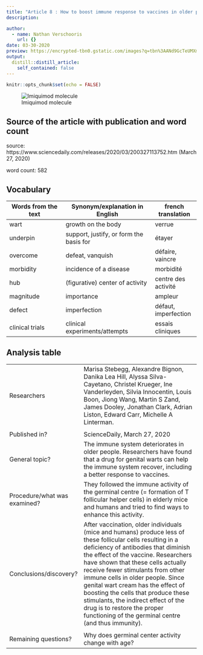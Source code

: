 ```yaml
---
title: "Article 8 : How to boost immune response to vaccines in older people"
description: 

author:
  - name: Nathan Verschooris
    url: {}
date: 03-30-2020
preview: https://encrypted-tbn0.gstatic.com/images?q=tbn%3AANd9GcTeUMXm4vBCfQ8cvr72CWwB6OoeQzHQD323LUJo8xwwqNs9AsM-&usqp=CAU
output:
  distill::distill_article:
    self_contained: false
---
```


```r
knitr::opts_chunk$set(echo = FALSE)
```
![Imiquimod molecule](https://encrypted-tbn0.gstatic.com/images?q=tbn%3AANd9GcTeUMXm4vBCfQ8cvr72CWwB6OoeQzHQD323LUJo8xwwqNs9AsM-&usqp=CAU)

## Source of the article with publication and word count

source: https://www.sciencedaily.com/releases/2020/03/200327113752.htm (March 27, 2020)

word count: 582

## Vocabulary 

| Words from the text | Synonym/explanation in English | french translation |
| ------------------- | ------------------------------ | ---------------|
|wart|growth on the body|verrue|
|underpin|support, justify, or form the basis for|étayer|
|overcome|defeat, vanquish|défaire, vaincre|
|morbidity|incidence of a disease|morbidité|
|hub|(figurative) center of activity|centre des activité|
|magnitude|importance|ampleur|
|defect|imperfection|défaut, imperfection|
|clinical trials |clinical experiments/attempts |essais cliniques |



## Analysis table 

|                              |                                                                     |
| ---------------------------- | ------------------------------------------------------------------- |
| Researchers                  | Marisa Stebegg, Alexandre Bignon, Danika Lea Hill, Alyssa Silva-Cayetano, Christel Krueger, Ine Vanderleyden, Silvia Innocentin, Louis Boon, Jiong Wang, Martin S Zand, James Dooley, Jonathan Clark, Adrian Liston, Edward Carr, Michelle A Linterman.
|
| Published in?                | ScienceDaily, March 27, 2020 |
| General topic?               |The immune system deteriorates in older people. Researchers have found that a drug for genital warts can help the immune system recover, including a better response to vaccines. |
| Procedure/what was examined? |They followed the immune activity of the germinal centre (= formation of T follicular helper cells) in elderly mice and humans and tried to find ways to enhance this activity. |
| Conclusions/discovery?       | After vaccination, older individuals (mice and humans) produce less of these follicular cells resulting in a deficiency of antibodies that diminish the effect of the vaccine. Researchers have shown that these cells actually receive fewer stimulants from other immune cells in older people. Since genital wart cream has the effect of boosting the cells that produce these stimulants, the indirect effect of the drug is to restore the proper functioning of the germinal centre (and thus immunity). 
 |
| Remaining questions?         |Why does germinal center activity change with age? |
